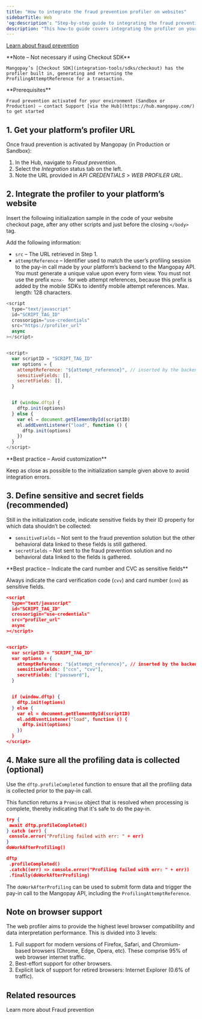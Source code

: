 ```yaml
---
title: "How to integrate the fraud prevention profiler on websites"
sidebarTitle: Web
'og:description': "Step-by-step guide to integrating the fraud prevention profiler on websites."
description: "This how-to guide covers integrating the profiler on your website."
---
```


<a href="/guides/fraud-prevention">Learn about fraud prevention</a>

<Note>
    **Note – Not necessary if using Checkout SDK**

    Mangopay’s [Checkout SDK](integration-tools/sdks/checkout) has the profiler built in, generating and returning the ProfilingAttemptReference for a transaction.
</Note>

<Info>
    **Prerequisites**

    Fraud prevention activated for your environment (Sandbox or Production) – contact Support [via the Hub](https://hub.mangopay.com/) to get started
</Info>

## 1. Get your platform’s profiler URL

Once fraud prevention is activated by Mangopay (in Production or Sandbox): 

1. In the Hub, navigate to _Fraud prevention_.
2. Select the _Integration_ status tab on the left.
3. Note the URL provided in _API CREDENTIALS_ > _WEB PROFILER URL_.

## 2. Integrate the profiler to your platform’s website

Insert the following initialization sample in the code of your website checkout page, after any other scripts and just before the closing `</body>` tag. 

Add the following information:

- `src` – The URL retrieved in Step 1.
- `attemptReference` – Identifier used to match the user’s profiling session to the pay-in call made by your platform’s backend to the Mangopay API. You must generate a unique value upon every form view. You must not use the prefix `mznx- ` for web attempt references, because this prefix is added by the mobile SDKs to identify mobile attempt references. Max. length: 128 characters.

```javascript Initialization example
<script
  type="text/javascript"
  id="SCRIPT_TAG_ID"
  crossorigin="use-credentials"
  src="https://profiler_url"
  async
></script>


<script>
  var scriptID = "SCRIPT_TAG_ID"
  var options = {
    attemptReference: "${attempt_reference}", // inserted by the backend
    sensitiveFields: [],
    secretFields: [],
  }


  if (window.dftp) {
    dftp.init(options)
  } else {
    var el = document.getElementById(scriptID)
    el.addEventListener("load", function () {
      dftp.init(options)
    })
  }
</script>
```

<Note>  
**Best practice – Avoid customization** 

Keep as close as possible to the initialization sample given above to avoid integration errors.
</Note>  

## 3. Define sensitive and secret fields (recommended)

Still in the initialization code, indicate sensitive fields by their ID property for which data shouldn’t be collected:

- `sensitiveFields` – Not sent to the fraud prevention solution but the other behavioral data linked to these fields is still gathered.
- `secretFields` – Not sent to the fraud prevention solution and no behavioral data linked to the fields is gathered.

<Note>
**Best practice – Indicate the card number and CVC as sensitive fields**

Always indicate the card verification code (`cvv`) and card number (`cnn`) as sensitive fields.
</Note>

``` json Initialization of sensitive and secret fields
<script
  type="text/javascript"
  id="SCRIPT_TAG_ID"
  crossorigin="use-credentials"
  src="profiler_url"
  async
></script>


<script>
  var scriptID = "SCRIPT_TAG_ID"
  var options = {
    attemptReference: "${attempt_reference}", // inserted by the backend
    sensitiveFields: ["ccn", "cvv"],
    secretFields: ["password"],
  }


  if (window.dftp) {
    dftp.init(options)
  } else {
    var el = document.getElementById(scriptID)
    el.addEventListener("load", function () {
      dftp.init(options)
    })
  }
</script>
```

## 4. Make sure all the profiling data is collected (optional)

Use the `dftp.profileCompleted` function to ensure that all the profiling data is collected prior to the pay-in call.

This function returns a `Promise` object that is resolved when processing is complete, thereby indicating that it's safe to do the pay-in.

``` json dftp.profileCompleted
try {
 await dftp.profileCompleted()
} catch (err) {
 console.error("Profiling failed with err: " + err)
}
doWorkAfterProfiling()
```

```json dftp usage with promise
dftp
 .profileCompleted()
 .catch((err) => console.error("Profiling failed with err: " + err))
 .finally(doWorkAfterProfiling)
```

The `doWorkAfterProfiling` can be used to submit form data and trigger the pay-in call to the Mangopay API, including the `ProfilingAttemptReference`.

## Note on browser support

The web profiler aims to provide the highest level browser compatibility and data interpretation performance. This is divided into 3 levels: 

1. Full support for modern versions of Firefox, Safari, and Chromium-based browsers (Chrome, Edge, Opera, etc).  These comprise 95% of web browser internet traffic.
2. Best-effort support for other browsers.
3. Explicit lack of support for retired browsers: Internet Explorer (0.6% of traffic).

## Related resources

<CardGroup col={2}>
    <Card title="Guide" href="/guides/fraud-prevention">Learn more about Fraud prevention</Card>
</CardGroup>